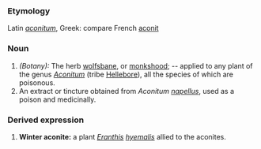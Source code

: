 ===Etymology===
Latin ''[[aconitum]]'', Greek: compare French [[aconit]]
===Noun===
#''(Botany):'' The herb [[wolfsbane]], or [[monkshood]]; -- applied to any plant of the genus ''[[Aconitum]]'' (tribe [[Hellebore]]), all the species of which are poisonous.
#An extract or tincture obtained from ''Aconitum [[napellus]]'', used as a poison and medicinally. 
===Derived expression===
#'''Winter aconite:''' a plant ''[[Eranthis]] [[hyemalis]]'' allied to the aconites.